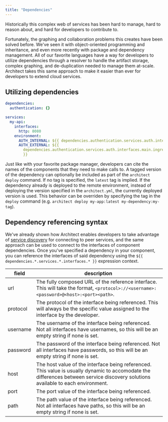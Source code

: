 ```yaml
---
title: "Dependencies"
---
```


Historically this complex web of services has been hard to manage, hard to
reason about, and hard for developers to contribute to.

Fortunately, the graphing and collaboration problems this creates have been
solved before. We've seen it with object-oriented programming and inheritance,
and even more recently with package and dependency management. All of our
favorite languages have a way for developers to utilize dependencies through a
resolver to handle the artifact storage, complex graphing, and de-duplication
needed to manage them at-scale. Architect takes this same approach to make it
easier than ever for developers to extend cloud services.

## Utilizing dependencies

```yaml
dependencies:
  authentication: {}

services:
  my-api:
    interfaces:
      http: 8080
    environment:
      AUTH_INTERNAL: ${{ dependencies.authentication.services.auth.interfaces.main.url }}
      AUTH_EXTERNAL: ${{
        dependencies.authentication.services.auth.interfaces.main.ingress.url
        }}
```

Just like with your favorite package manager, developers can cite the names
of the components that they need to make calls to. A tagged version of the dependency
can optionally be included as part of the `architect deploy` command. If no tag is
specified, the `latest` tag is implied. If the dependency already is deployed to the
remote environment, instead of deploying the version specified in the `architect.yml`, the currently
deployed version is used. This behavior can be overriden by specifying the tag in the
`deploy` command (e.g. `architect deploy my-app:latest my-dependency:my-tag`).

## Dependency referencing syntax

We've already shown how Architect enables developers to take advantage of
[service discovery](/components/service-discovery) for connecting to peer
services, and the same approach can be used to connect to the interfaces of
component dependencies. Once you've specified a dependency in your component,
you can reference the interfaces of said dependency using the
`${{ dependencies.*.services.*.interfaces.* }}` expression context.

| field    | description                                                                                                                                                                      |
| -------- | -------------------------------------------------------------------------------------------------------------------------------------------------------------------------------- |
| url      | The fully composed URL of the reference interface. This will take the format, `<protocol>://<username>:<password>@<host>:<port><path>`.                                          |
| protocol | The protocol of the interface being referenced. This will always be the specific value assigned to the interface by the developer.                                               |
| username | The username of the interface being referenced. Not all interfaces have usernames, so this will be an empty string if none is set.                                               |
| password | The password of the interface being referenced. Not all interfaces have passwords, so this will be an empty string if none is set.                                               |
| host     | The host value of the interface being referenced. This value is usually dynamic to accomodate the differences between service discovery solutions available to each environment. |
| port     | The port value of the interface being referenced.                                                                                                                                |
| path     | The path value of the interface being referenced. Not all interfaces have paths, so this will be an empty string if none is set.                                                 |
